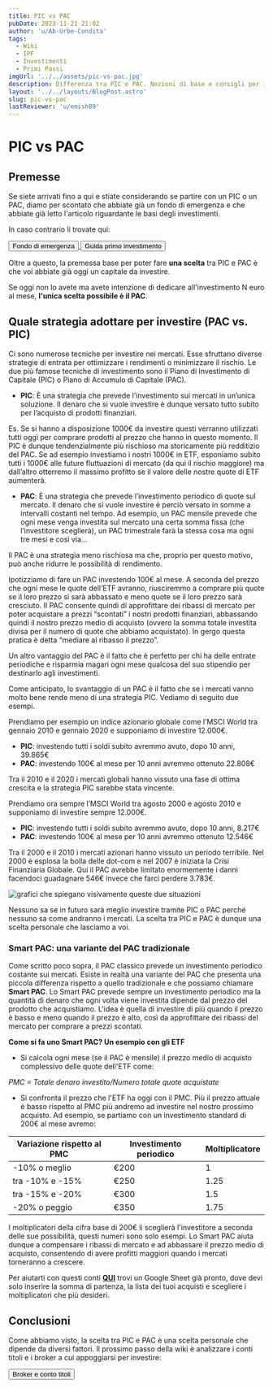 ```yaml
---
title: PIC vs PAC
pubDate: 2023-11-21 21:02
author: 'u/Ab-Urbe-Condita'
tags:
  - Wiki
  - IPF
  - Investimenti
  - Primi Passi
imgUrl: '../../assets/pic-vs-pac.jpg'
description: Differenza tra PIC e PAC. Nozioni di base e consigli per iniziare a investire e capire gli strumenti finanziari.
layout: '../../layouts/BlogPost.astro'
slug: pic-vs-pac
lastReviewer: 'u/emish89'
---
```


# PIC vs PAC

## Premesse
Se siete arrivati fino a qui e stiate considerando se partire con un PIC o un PAC, diamo per scontato che abbiate già un fondo di emergenza 
e che abbiate già letto l'articolo riguardante le basi degli investimenti. 

In caso contrario li trovate qui:
    <div className='flex justify-center space-x-4'>
          <a href='/blog/investimenti-liquidi'>
              <button className='brutal-btn px-10 sanchez h-full p-2' name='button'>
                  <span>Fondo di emergenza</span>
                  </button>
              </a>
               <a href='/blog/guida-primo-investimento'>
                       <button className='brutal-btn px-10 sanchez h-full p-2' name='button'>
                  <span>Guida primo investimento</span>
                  </button>
              </a>
          </div>

Oltre a questo, la premessa base per poter fare **una scelta** tra PIC e PAC è che voi abbiate già oggi un capitale da investire.

Se oggi non lo avete ma avete intenzione di dedicare all'investimento N euro al mese, **l'unica scelta possibile è il PAC**.


## Quale strategia adottare per investire (PAC vs. PIC)

Ci sono numerose tecniche per investire nei mercati. Esse sfruttano diverse strategie di entrata per ottimizzare i rendimenti o minimizzare il rischio. 
Le due più famose tecniche di investimento sono il Piano di Investimento di Capitale (PIC) o Piano di Accumulo di Capitale (PAC).

- **PIC**: È una strategia che prevede l’investimento sui mercati in un’unica soluzione. 
Il denaro che si vuole investire è dunque versato tutto subito per l’acquisto di prodotti finanziari. 

Es. Se si hanno a disposizione 1000€ da investire questi verranno utilizzati tutti oggi per comprare prodotti al prezzo che hanno in questo momento.
Il PIC è dunque tendenzialmente più rischioso ma storicamente più redditizio del PAC. 
Se ad esempio investiamo i nostri 1000€ in ETF, esponiamo subito tutti i 1000€ alle future fluttuazioni di mercato (da qui il rischio maggiore) 
ma dall’altro otterremo il massimo profitto se il valore delle nostre quote di ETF aumenterà. 

- **PAC**: È una strategia che prevede l’investimento periodico di quote sul mercato. 
Il denaro che si vuole investire è perciò versato in somme a intervalli costanti nel tempo. Ad esempio, 
un PAC mensile prevede che ogni mese venga investita sul mercato una certa somma fissa (che l’investitore sceglierà), 
un PAC trimestrale farà la stessa cosa ma ogni tre mesi e così via…

Il PAC è una strategia meno rischiosa ma che, proprio per questo motivo, può anche ridurre le possibilità di rendimento.

Ipotizziamo di fare un PAC investendo 100€ al mese. A seconda del prezzo che ogni mese le quote dell’ETF avranno, 
riusciremmo a comprare più quote se il loro prezzo si sarà abbassato e meno quote se il loro prezzo sarà cresciuto. 
Il PAC consente quindi di approfittare dei ribassi di mercato per poter acquistare a prezzi “scontati” i nostri prodotti finanziari, 
abbassando quindi il nostro prezzo medio di acquisto (ovvero la somma totale investita divisa per il numero di quote che abbiamo acquistato). 
In gergo questa pratica è detta “mediare al ribasso il prezzo”.

Un altro vantaggio del PAC è il fatto che è perfetto per chi ha delle entrate periodiche e risparmia magari ogni mese qualcosa del suo stipendio per destinarlo agli investimenti.

Come anticipato, lo svantaggio di un PAC è il fatto che se i mercati vanno molto bene rende meno di una strategia PIC. Vediamo di seguito due esempi.

Prendiamo per esempio un indice azionario globale come l’MSCI World tra gennaio 2010 e gennaio 2020 e supponiamo di investire 12.000€.

- **PIC**: investendo tutti i soldi subito avremmo avuto, dopo 10 anni, 39.865€
- **PAC**: investendo 100€ al mese per 10 anni avremmo ottenuto 22.808€

Tra il 2010 e il 2020 i mercati globali hanno vissuto una fase di ottima crescita e la strategia PIC sarebbe stata vincente.

Prendiamo ora sempre l’MSCI World tra agosto 2000 e agosto 2010 e supponiamo di investire sempre 12.000€.

- **PIC**: investendo tutti i soldi subito avremmo avuto, dopo 10 anni, 8.217€
- **PAC**: investendo 100€ al mese per 10 anni avremmo ottenuto 12.546€

Tra il 2000 e il 2010 i mercati azionari hanno vissuto un periodo terribile. Nel 2000 è esplosa la bolla delle dot-com e nel 2007 è iniziata la Crisi Finanziaria Globale. 
Qui il PAC avrebbe limitato enormemente i danni facendoci guadagnare 546€ invece che farci perdere 3.783€.

![grafici che spiegano visivamente queste due situazioni](https://i.imgur.com/VSNKAVL.png)

Nessuno sa se in futuro sarà meglio investire tramite PIC o PAC perché nessuno sa come andranno i mercati. 
La scelta tra PIC e PAC è dunque una scelta personale che lasciamo a voi.

### **Smart PAC: una variante del PAC tradizionale**

Come scritto poco sopra, il PAC classico prevede un investimento periodico costante sui mercati. 
Esiste in realtà una variante del PAC che presenta una piccola differenza rispetto a quello tradizionale e che possiamo chiamare **Smart PAC**.
Lo Smart PAC prevede sempre un investimento periodico ma la quantità di denaro che ogni volta viene investita dipende dal prezzo del prodotto che acquistiamo. 
L'idea è quella di investire di più quando il prezzo è basso e meno quando il prezzo è alto, così da approfittare dei ribassi del mercato per comprare a prezzi scontati.

**Come si fa uno Smart PAC? Un esempio con gli ETF**

- Si calcola ogni mese (se il PAC è mensile) il prezzo medio di acquisto complessivo delle quote dell'ETF come:

_PMC = Totale denaro investito/Numero totale quote acquistate_

- Si confronta il prezzo che l'ETF ha oggi con il PMC. Più il prezzo attuale è basso rispetto al PMC più andremo ad investire nel nostro prossimo acquisto.
  Ad esempio, se partiamo con un investimento standard di 200€ al mese avremo:

| **Variazione rispetto al PMC** | **Investimento periodico** | **Moltiplicatore** |
| ------------------------------ | -------------------------- | ------------------ |
| -10% o meglio                  | €200                       | 1                  |
| tra -10% e -15%                | €250                       | 1.25               |
| tra -15% e -20%                | €300                       | 1.5                |
| -20% o peggio                  | €350                       | 1.75               |

I moltiplicatori della cifra base di 200€ li sceglierà l'investitore a seconda delle sue possibilità, questi numeri sono solo esempi. 
Lo Smart PAC aiuta dunque a compensare i ribassi di mercato e ad abbassare il prezzo medio di acquisto, consentendo di avere profitti maggiori quando i mercati torneranno a crescere.

Per aiutarti con questi conti [**QUI**](https://docs.google.com/spreadsheets/d/1VdiWooKxatwA0mLxuMi_qExItQ8fqB0GPaYQvbxJkdk/edit?usp=sharing) 
trovi un Google Sheet già pronto, dove devi solo inserire la somma di partenza, la lista dei tuoi acquisti e scegliere i moltiplicatori che più desideri.

## Conclusioni

Come abbiamo visto, la scelta tra PIC e PAC è una scelta personale che dipende da diversi fattori.
Il prossimo passo della wiki è analizzare i conti titoli e i broker a cui appoggiarsi per investire:

 <a href='/blog/conto-titoli-broker'>
       <button className='brutal-btn p-4 sanchez' name='button'>
              <span>Broker e conto titoli</span>
              </button>
          </a>
